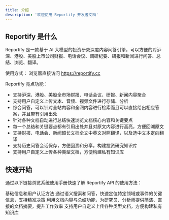 ```yaml
---
title: 介绍
description: '欢迎使用 Reportify 开发者文档'
---
```


##  Reportify 是什么

Reportify 是一款基于 AI 大模型的投资研究深度内容问答引擎，可以方便的对沪深、港股、美股上市公司财报、电话会议、调研纪要、研报和新闻进行问答、总结、浏览、翻译。

使用方式：
浏览器直接访问 https://reportify.cc  

Reportify 亮点功能：
* 支持沪深、港股、美股全市场财报、电话会议、研报、新闻内容聚合
* 支持用户自定义上传文本、音频、视频文件进行存储、分析
* 综合问答，可以针对全站内容和全网内容进行检索而且可以直接给出相应答案，并且带有引用出处
* 针对各种文档自动进行总结快速浏览文档核心内容和关键要点
* 每一个总结和关键要点都有引用出处并且对原文内容进行高亮，方便回溯原文
* 支持财报、电话会、新闻超长文档全文中英文对照翻译，以及选中文本定向翻译
* 支持历史问答会话保存，方便回溯和分享，构建投资研究知识库
* 支持用户自定义上传各种类型文档，方便构建私有知识库

## 快速开始

通过以下链接浏览系统使用手册快速了解 Reportify API 的使用方法：

<CardGroup cols={2}>
  <Card
    title="基础信息"
    icon="user"
    href="/api-reference/introduction"
  >
    基础信息和用户认证方法
  </Card>
  <Card
    title="文档搜索和问答"
    icon="magnifying-glass"
    href="/api-reference/search-and-answer"
  >
    通过语义搜索和问答，快速定位特定领域或事件的关键信息，支持精准决策
  </Card>
  <Card
    title="文档内容和总结"
    icon="list"
    href="/api-reference/document-and-summary"
  >
    利用文档内容与总结功能，为研究员、分析师提供简洁、直接的文档摘要，提升工作效率
  </Card>
  <Card
    title="文件管理"
    icon="upload"
    href="/api-reference/folds-and-upload"
  >
    支持用户自定义上传各种类型文档，方便构建私有知识库
  </Card>
</CardGroup>
